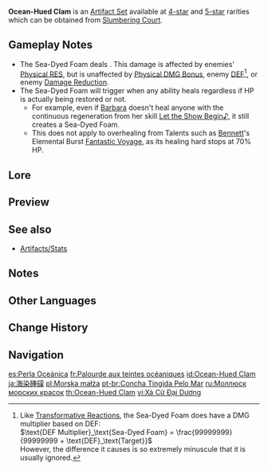 {{Artifact Set Infobox
|id        = 518
|flower    = Sea-Dyed Blossom
|plume     = Deep Palace's Plume
|sands     = Cowry of Parting
|goblet    = Pearl Cage
|circlet   = Crown of Watatsumi
|2pcBonus  = [[Healing Bonus]] +15%.
|4pcBonus  = When the character equipping this artifact set heals a character in the party, a Sea-Dyed Foam will appear for 3 seconds, accumulating the amount of [[HP]] recovered from [[healing]] (including overflow healing).<br />At the end of the duration, the Sea-Dyed Foam will explode, dealing DMG to nearby opponents based on 90% of the accumulated healing.<br />(This DMG is calculated similarly to Reactions such as Electro-Charged, and Superconduct, but it is not affected by [[Elemental Mastery]], Character Levels, or Reaction DMG Bonuses).<br />Only one Sea-Dyed Foam can be produced every 3.5 seconds.<br />Each Sea-Dyed Foam can accumulate up to 30,000 HP (including overflow healing).<br />There can be no more than one Sea-Dyed Foam active at any given time.<br />This effect can still be triggered even when the character who is using this artifact set is not on the field.
|source4.1 = [[Slumbering Court]]
|source5.1 = [[Slumbering Court]]
|eff_att1  = Healing Bonus
|eff_att2  = Physical DMG Dealing
|eff_att3  = 
|eff_att4  = 
}}
'''Ocean-Hued Clam''' is an [[Artifact Set]] available at [[:Category:4-Star Artifacts|4-star]] and [[:Category:5-Star Artifacts|5-star]] rarities which can be obtained from [[Slumbering Court]].

==Gameplay Notes==
* The Sea-Dyed Foam deals {{Color|[[Physical]] DMG}}. This damage is affected by enemies' [[Physical RES]], but is unaffected by [[Physical DMG Bonus]], enemy [[DEF]]<ref group="Note">Like [[Transformative Reactions]], the Sea-Dyed Foam does have a DMG multiplier based on DEF:<br /><math>\text{DEF Multiplier}_\text{Sea-Dyed Foam} = \frac{99999999}{99999999 + \text{DEF}_\text{Target}}</math><br />However, the difference it causes is so extremely minuscule that it is usually ignored.</ref>, or enemy [[Damage Reduction]].
* The Sea-Dyed Foam will trigger when any ability heals regardless if HP is actually being restored or not.
** For example, even if [[Barbara]] doesn't heal anyone with the continuous regeneration from her skill [[Let the Show Begin♪]], it still creates a Sea-Dyed Foam.
** This does not apply to overhealing from Talents such as [[Bennett]]'s Elemental Burst [[Fantastic Voyage]], as its healing hard stops at 70% HP.

==Lore==
{{ArtifactLore}}

==Preview==
{{Preview
|file=Artifact Ocean-Hued Clam Passive
|caption=4-Piece Bonus
}}

==See also==
*[[Artifacts/Stats]]

==Notes==
{{Reflist|note=1}}

==Other Languages==
{{Other Languages
|en      = Ocean-Hued Clam
|zhs     = 海染砗磲
|zhs_rm  = Hǎi Rǎn Chēqú
|zht     = 海染硨磲
|zht_rm  = Hǎi Rǎn Chēqú
|zh_tl   = Ocean-Hued Giant Clam
|ja      = 海染硨磲
|ja_rm   = Kaisen Shako{{Assumed}}
|ja_tl   = Ocean-Hued Giant Clam
|ja_note = 硨磲 is used to refer to any clam of subfamily {{w| Tridacninae}}
|ko      = 바다에 물든 거대 조개
|ko_rm   = Bada-e Muldeun Geodae Jogae
|ko_tl   = Sea-Hued Giant Clam
|es      = Perla Oceánica
|es_tl   = Oceanic Pearl
|fr      = Palourde aux teintes océaniques
|fr_tl   = Ocean-Hued Clam
|ru      = Моллюск морских красок
|ru_tl   = Clam of Sea Colors
|th      = Ocean-Hued Clam
|vi      = Xà Cừ Đại Dương
|vi_tl   = Ocean Conch
|de      = Meeresmuschel
|de_tl   = Sea Shell
|id      = Ocean-Hued Clam
|pt      = Concha Tingida Pelo Mar
|pt_tl   = Shell Dyed by the Sea
|tr      = Okyanus Renkli İstiridye
|tr_tl   = 
|it      = Mollusco oceanico
|it_tl   = Oceanic Clam
}}

==Change History==
{{Change History|2.3}}
<!--
==References==
{{Reflist}}
-->
==Navigation==
{{Artifact Navbox}}

[[es:Perla Oceánica]]
[[fr:Palourde aux teintes océaniques]]
[[id:Ocean-Hued Clam]]
[[ja:海染硨磲]]
[[pl:Morska małża]]
[[pt-br:Concha Tingida Pelo Mar]]
[[ru:Моллюск морских красок]]
[[th:Ocean-Hued Clam]]
[[vi:Xà Cừ Đại Dương]]